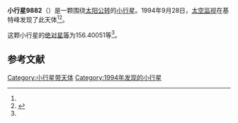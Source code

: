 {{Infobox planet
| bgcolour = #FFFFC0
| name = 9882 Stallman
| symbol = 
| image = 
| caption = 
| discovery = yes
| discovery_ref = 
| discoverer = [[太空监视|太空监视]]
| discovery_site = [[基特峰|基特峰]] 
| discovered = 1994年9月28日
| designations = yes
| mp_name = 
| named_after = 
| alt_names = 1994 SS9/ 1979 QV4 / 1997 HE18
| mp_category = [[主带小行星|主带小行星]]
| orbit_ref = <ref name="a">[http://ssd.jpl.nasa.gov/sbdb.cgi?sstr=9882 9882 Stallman] {{Wayback|url=http://ssd.jpl.nasa.gov/sbdb.cgi?sstr=9882 |date=20151126072938 }}，小行星數據庫瀏覽器（JPL Small-Body Database Browser）－[[美国国家航空航天局|美国国家航空航天局]]喷气推进实验室</ref>
| epoch = 2456400.5 (2013年4月18日更新)
| aphelion = {{convert|2.8282530|AU|km|3|abbr=on|lk=out}}
| perihelion = {{convert|1.9569272|AU|km|3|abbr=on}}
| semimajor = {{convert|2.3925901|AU|km|3|abbr=on}}
| eccentricity = 0.1820884
| period = 1351.763984 [[日|日]]<br />3.7[[儒略年|儒略年]]
| avg_speed = 
| inclination = 0.98864
| asc_node = 148.84698
| mean_anomaly = 
| arg_peri = 156.40051
| satellites = 
| physical_characteristics = yes
| dimensions = 
| mass = 
| density = 
| surface_grav = 
| escape_velocity = 
| sidereal_day = 
| axial_tilt = 
| pole_ecliptic_lat = 
| pole_ecliptic_lon = 
| albedo = 
| temperatures= 
| temp_name1 = 
| mean_temp_1 = 
| max_temp_1 = 
| temp_name2 = 
| max_temp_2 = 
| spectral_type = 
| abs_magnitude = 156.40051
}}

'''小行星9882'''（{{lang-en|9882 Stallman}}）是一颗围绕[[太阳|太阳]][[公转|公转]]的[[小行星|小行星]]。1994年9月28日，[[太空监视|太空监视]]在基特峰发现了此天体<ref name="a" /><ref>{{cite news|title=小行星列表|url=http://cfa-www.harvard.edu/iau/lists/NumberedMPs.txt|accessdate=2013-07-08|newspaper=哈佛大学|archive-date=2008-05-17|archive-url=https://web.archive.org/web/20080517010638/http://cfa-www.harvard.edu/iau/lists/NumberedMPs.txt|dead-url=no}}</ref>。

这颗小行星的[[绝对星等|绝对星等]]为156.40051等<ref name="a" />。

==参考文献==
{{reflist}}
{{Minor Planet Number|[[小行星9881|小行星9881]]|[[小行星9883|小行星9883]]}}

{{小天体}}

[[Category:小行星带天体|Category:小行星带天体]]
[[Category:1994年发现的小行星|Category:1994年发现的小行星]]

{{asteroid-stub}}